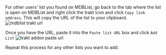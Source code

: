 For other users' list you found on MDBList, go back to the tab where the list is open on MDBList and right click the trakt icon and click `Copy link address`. This will copy the URL of the list to your clipboard.
![mdblist trakt url](/img/stremio/mdblist_trakt_url_list.png)

Once you have the URL, paste it into the `Paste list URL` box and click `Add List`
![trakt addon paste url](/img/stremio/trakt_addon_paste_url.png)

Repeat this process for any other lists you want to add.

